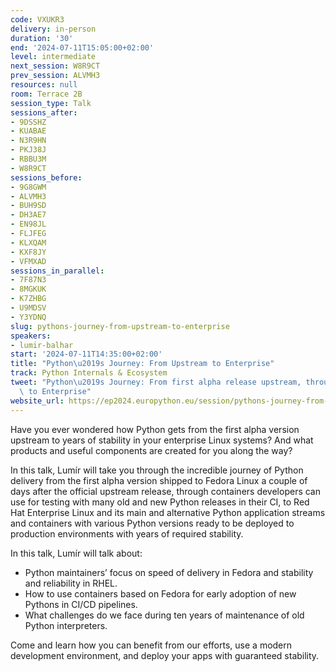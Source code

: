 ```yaml
---
code: VXUKR3
delivery: in-person
duration: '30'
end: '2024-07-11T15:05:00+02:00'
level: intermediate
next_session: W8R9CT
prev_session: ALVMH3
resources: null
room: Terrace 2B
session_type: Talk
sessions_after:
- 9DSSHZ
- KUABAE
- N3R9HN
- PKJ38J
- RBBU3M
- W8R9CT
sessions_before:
- 9G8GWM
- ALVMH3
- BUH9SD
- DH3AE7
- EN98JL
- FLJFEG
- KLXQAM
- KXF8JY
- VFMXAD
sessions_in_parallel:
- 7F87N3
- 8MGKUK
- K7ZHBG
- U9MDSV
- Y3YDNQ
slug: pythons-journey-from-upstream-to-enterprise
speakers:
- lumir-balhar
start: '2024-07-11T14:35:00+02:00'
title: "Python\u2019s Journey: From Upstream to Enterprise"
track: Python Internals & Ecosystem
tweet: "Python\u2019s Journey: From first alpha release upstream, through Fedora Linux\
  \ to Enterprise"
website_url: https://ep2024.europython.eu/session/pythons-journey-from-upstream-to-enterprise
---
```


Have you ever wondered how Python gets from the first alpha version upstream to years of stability in your enterprise Linux systems? And what products and useful components are created for you along the way?

In this talk, Lumír will take you through the incredible journey of Python delivery from the first alpha version shipped to Fedora Linux a couple of days after the official upstream release, through containers developers can use for testing with many old and new Python releases in their CI, to Red Hat Enterprise Linux and its main and alternative Python application streams and containers with various Python versions ready to be deployed to production environments with years of required stability.

In this talk, Lumír will talk about:
* Python maintainers’ focus on speed of delivery in Fedora and stability and reliability in RHEL.
* How to use containers based on Fedora for early adoption of new Pythons in CI/CD pipelines.
* What challenges do we face during ten years of maintenance of old Python interpreters.

Come and learn how you can benefit from our efforts, use a modern development environment, and deploy your apps with guaranteed stability.
